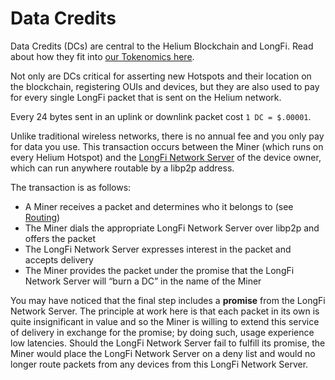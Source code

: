 # Data Credits

Data Credits (DCs) are central to the Helium Blockchain and LongFi. Read about how they fit into [our Tokenomics here](../blockchain/tokens). 

Not only are DCs critical for asserting new Hotspots and their location on the blockchain, registering OUIs and devices, but they are also used to pay for every single LongFi packet that is sent on the Helium network.

Every 24 bytes sent in an uplink or downlink packet cost `1 DC = $.00001`.

Unlike traditional wireless networks, there is no annual fee and you only pay for data you use. This transaction occurs between the Miner (which runs on every Helium Hotspot) and the [LongFi Network Server](/longfi/longfi-network-server) of the device owner, which can run anywhere routable by a libp2p address.

The transaction is as follows:
* A Miner receives a packet and determines who it belongs to (see [Routing](/longfi/longfi-routing))
* The Miner dials the appropriate LongFi Network Server over libp2p and offers the packet
* The LongFi Network Server expresses interest in the packet and accepts delivery
* The Miner provides the packet under the promise that the LongFi Network Server will “burn a DC” in the name of the Miner

You may have noticed that the final step includes a **promise** from the LongFi Network Server. The principle at work here is that each packet in its own is quite insignificant in value and so the Miner is willing to extend this service of delivery in exchange for the promise; by doing such, usage experience low latencies. Should the LongFi Network Server fail to fulfill its promise, the Miner would place the LongFi Network Server on a deny list and would no longer route packets from any devices from this LongFi Network Server.
